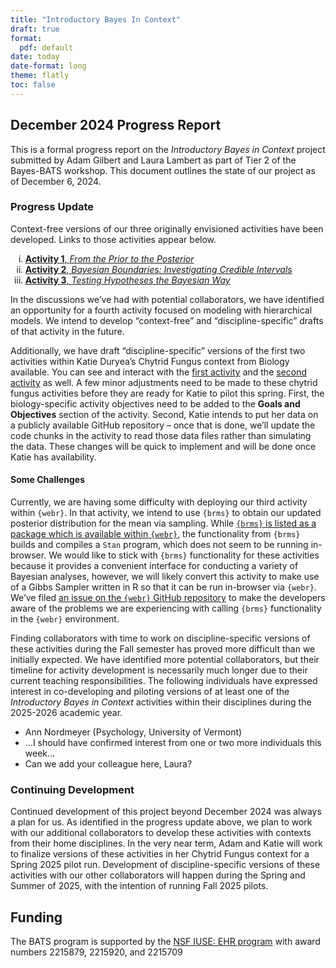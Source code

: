 ```yaml
---
title: "Introductory Bayes In Context"
draft: true
format: 
  pdf: default
date: today
date-format: long
theme: flatly
toc: false
---
```


## December 2024 Progress Report

This is a formal progress report on the *Introductory Bayes in Context* project submitted by Adam Gilbert and Laura Lambert as part of Tier 2 of the Bayes-BATS workshop. This document outlines the state of our project as of December 6, 2024.

### Progress Update

Context-free versions of our three originally envisioned activities have been developed. Links to those activities appear below.

i) [**Activity 1**, *From the Prior to the Posterior*](https://agmath.github.io/Bayes-BATS-tier2/ContextFreeActivity1.html)
ii) [**Activity 2**, *Bayesian Boundaries: Investigating Credible Intervals*](https://agmath.github.io/Bayes-BATS-tier2/ContextFreeActivity2.html)
iii) [**Activity 3**, *Testing Hypotheses the Bayesian Way*](https://agmath.github.io/Bayes-BATS-tier2/ContextFreeActivity3.html)

In the discussions we've had with potential collaborators, we have identified an opportunity for a fourth activity focused on modeling with hierarchical models. We intend to develop "context-free" and "discipline-specific" drafts of that activity in the future.

Additionally, we have draft "discipline-specific" versions of the first two activities within Katie Duryea's Chytrid Fungus context from Biology available. You can see and interact with the [first activity](https://agmath.github.io/Bayes-BATS-tier2/act2_bio_chytrid.html) and the [second activity](https://agmath.github.io/Bayes-BATS-tier2/act2_bio_chytrid.html) as well. A few minor adjustments need to be made to these chytrid fungus activities before they are ready for Katie to pilot this spring. First, the biology-specific activity objectives need to be added to the **Goals and Objectives** section of the activity. Second, Katie intends to put her data on a publicly available GitHub repository -- once that is done, we'll update the code chunks in the activity to read those data files rather than simulating the data. These changes will be quick to implement and will be done once Katie has availability.

#### Some Challenges

Currently, we are having some difficulty with deploying our third activity within `{webr}`. In that activity, we intend to use `{brms}` to obtain our updated posterior distribution for the mean via sampling. While [`{brms}` is listed as a package which is available within `{webr}`](https://rud.is/w/webr-pkgs/), the functionality from `{brms}` builds and compiles a `Stan` program, which does not seem to be running in-browser. We would like to stick with `{brms}` functionality for these activities because it provides a convenient interface for conducting a variety of Bayesian analyses, however, we will likely convert this activity to make use of a Gibbs Sampler written in R so that it can be run in-browser via `{webr}`. We've filed [an issue on the `{webr}` GitHub repository](https://github.com/r-wasm/webr/issues) to make the developers aware of the problems we are experiencing with calling `{brms}` functionality in the `{webr}` environment.

Finding collaborators with time to work on discipline-specific versions of these activities during the Fall semester has proved more difficult than we initially expected. We have identified more potential collaborators, but their timeline for activity development is necessarily much longer due to their current teaching responsibilities. The following individuals have expressed interest in co-developing and piloting versions of at least one of the *Introductory Bayes in Context* activities within their disciplines during the 2025-2026 academic year.

+ Ann Nordmeyer (Psychology, University of Vermont)
+ ...I should have confirmed interest from one or two more individuals this week...
+ Can we add your colleague here, Laura?

### Continuing Development

Continued development of this project beyond December 2024 was always a plan for us. As identified in the progress update above, we plan to work with our additional collaborators to develop these activities with contexts from their home disciplines. In the very near term, Adam and Katie will work to finalize versions of these activities in her Chytrid Fungus context for a Spring 2025 pilot run. Development of discipline-specific versions of these activities with our other collaborators will happen during the Spring and Summer of 2025, with the intention of running Fall 2025 pilots.

## Funding 

The BATS program is supported by the [NSF IUSE: EHR program](https://www.nsf.gov/pubs/2021/nsf21579/nsf21579.htm) with award numbers 2215879, 2215920, and 2215709


